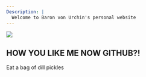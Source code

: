 ```yaml
---
Description: |
  Welcome to Baron von Urchin's personal website
---
```

![](./images/banner.png)

## HOW YOU LIKE ME NOW GITHUB?!
Eat a bag of dill pickles